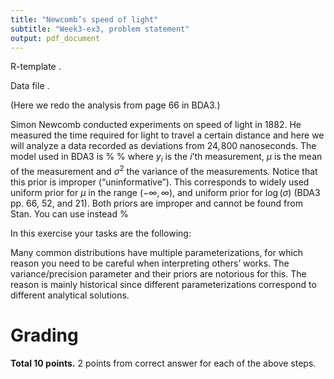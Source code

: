 ```yaml
---
title: "Newcomb’s speed of light"
subtitle: "Week3-ex3, problem statement"
output: pdf_document
---
```


R-template \texttt{ex\_speed\_of\_light.Rmd}.  

Data file \texttt{ex\_speedOfLight.dat}.  


(Here we redo the analysis from page 66 in BDA3.) 

Simon Newcomb conducted experiments on speed of light in 1882. He measured the time required for 
light to travel a certain distance and here we will analyze a data recorded as deviations from $24,\!800$
nanoseconds.  The model used in BDA3 is 
%
\begin{align*}
y_i &\sim N(\mu, \sigma^2) \\
p(\mu,\sigma^2) &\propto \sigma^{-2}.
\end{align*}
%
where $y_i$ is the $i$'th measurement, $\mu$ is the mean of the measurement and $\sigma^{2}$ 
the variance of the measurements. Notice that this prior is improper ("uninformative"). 
This corresponds to widely used uniform prior for $\mu$ in the range $(-\infty,\infty)$, and uniform prior for $\log(\sigma)$ (BDA3 pp. 66, 52, and 21). Both priors are improper and 
cannot be found from Stan. 
You can use instead
%
\begin{align}
p(\mu) &\sim N(0,(10^3)^2)\nonumber\\ 
p(\sigma^2) &\sim \text{Inv-}\chi^2(\nu=4,s^2=1)  \label{eq:Inv-chi_prior}
\end{align}

In this exercise your tasks are the following:

\begin{enumerate}
\item Write a Stan model for the above model and sample from the posterior of the parameters. Report the posterior mean, variance and 95\% central credible interval for $\mu$ and $\sigma^2$.
\item Additionally draw samples from the posterior predictive distribution of hypothetical new measurement $p(\tilde{y}|y)$. Calculate the mean, variance and 95\% quantile of the posterior predictive distribution. 
\item How does the posterior predictive distribution differ from the posterior 
of $\mu$ and Why? 
\item Which parts of the model could be interpreted to correspond to aleatory and epistemic uncertainty? Discuss whether this distinction is useful here. 
\item Instead of Inverse-$\chi^2$ distribution the variance parameter prior has traditionally been defined using Gamma distribution for the precision parameter $\tau=1/\sigma^2$. By using the results in Appendix A of BDA3 derive the analytic form of a Gamma prior for the precision corresponding to the prior \eqref{eq:Inv-chi_prior}. This should be of the form $\text{Gamma}(\alpha,\beta)$, where $\alpha$ and $\beta$ are functions of $\nu$ and $s^2$.
\end{enumerate}

\textbf{Note!} Many common distributions have multiple parameterizations, for which 
reason you need to be careful when interpreting others' works. The 
variance/precision parameter and their priors are notorious for this. The reason 
is mainly historical since different parameterizations correspond to different 
analytical solutions.


# Grading
**Total 10 points.** 2 points from correct answer for each of the above steps. 

